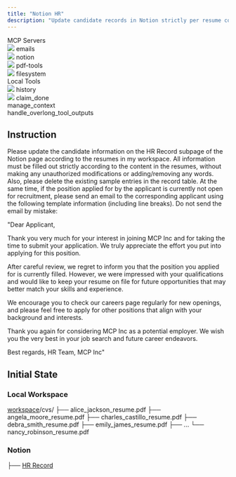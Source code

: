 ```yaml
---
title: "Notion HR"
description: "Update candidate records in Notion strictly per resume content, and email applicants whose applied positions are closed using the provided template."
---
```


<Card>
<div className="tools-container">
<div className="mcp-servers-container">
<div className="mcp-servers-title">
MCP Servers
</div>
<div className="mcp-servers-grid">
<div className="mcp-server-item">
<img src="/icons/mail.png" style={{height: "20px", width: "20px", margin: 0, padding: 0, display: 'inline-block'}} />
<span className="mcp-server-name">emails</span>
</div>
<div className="mcp-server-item">
<img src="/icons/notion.png" style={{height: "20px", width: "20px", margin: 0, padding: 0, display: 'inline-block'}} />
<span className="mcp-server-name">notion</span>
</div>
<div className="mcp-server-item">
<img src="/icons/pdf.png" style={{height: "20px", width: "20px", margin: 0, padding: 0, display: 'inline-block'}} />
<span className="mcp-server-name">pdf-tools</span>
</div>
<div className="mcp-server-item">
<img src="/icons/filesystem.png" style={{height: "20px", width: "20px", margin: 0, padding: 0, display: 'inline-block'}} />
<span className="mcp-server-name">filesystem</span>
</div>
</div>
</div>
<div className="local-tools-container">
<div className="mcp-servers-title">
Local Tools
</div>
<div className="local-tools-grid">
<div className="local-tool-item">
<img src="/icons/history.png" style={{height: "20px", width: "20px", margin: 0, padding: 0, display: 'inline-block'}} />
<span className="local-tool-name">history</span>
</div>
<div className="local-tool-item">
<img src="/icons/claim_done.png" style={{height: "20px", width: "20px", margin: 0, padding: 0, display: 'inline-block'}} />
<span className="local-tool-name">claim_done</span>
</div>
<div className="local-tool-item">
<Icon icon="bars-progress" size={20} color="#4286f6" />
<span className="local-tool-name">manage_context</span>
</div>
<div className="local-tool-item">
<Icon icon="filter-list" size={20} color="#4286f6" />
<span className="local-tool-name">handle_overlong_tool_outputs</span>
</div>
</div>
</div>
</div>
</Card>








## Instruction

Please update the candidate information on the HR Record subpage of the Notion page according to the resumes in my workspace. All information must be filled out strictly according to the content in the resumes, without making any unauthorized modifications or adding/removing any words. Also, please delete the existing sample entries in the record table. At the same time, if the position applied for by the applicant is currently not open for recruitment, please send an email to the corresponding applicant using the following template information (including line breaks). Do not send the email by mistake:

"Dear Applicant,

Thank you very much for your interest in joining MCP Inc and for taking the time to submit your application. We truly appreciate the effort you put into applying for this position.

After careful review, we regret to inform you that the position you applied for is currently filled. However, we were impressed with your qualifications and would like to keep your resume on file for future opportunities that may better match your skills and experience.

We encourage you to check our careers page regularly for new openings, and please feel free to apply for other positions that align with your background and interests.

Thank you again for considering MCP Inc as a potential employer. We wish you the very best in your job search and future career endeavors.

Best regards,
HR Team, MCP Inc"

## Initial State

### Local Workspace

<div className="file-tree">
<a href="https://github.com/hkust-nlp/mcpbench_dev/tree/release_v1/tasks/finalpool/notion-hr/initial_workspace">workspace</a>/cvs/
├── alice_jackson_resume.pdf
├── angela_moore_resume.pdf
├── charles_castillo_resume.pdf
├── debra_smith_resume.pdf
├── emily_james_resume.pdf
├── ...
└── nancy_robinson_resume.pdf
</div>

### Notion

<div className="file-tree">
├── <a href="https://amazing-wave-b38.notion.site/HR-Record-27ad10a484368035b3bce9de9db3dd82">HR Record</a>
</div>

 
